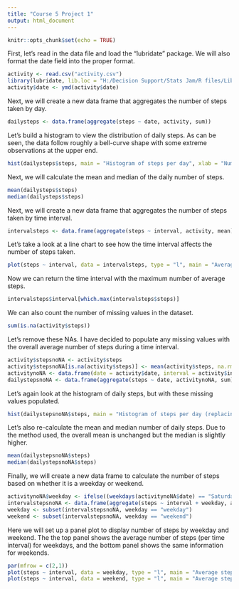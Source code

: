 ---
title: "Course 5 Project 1"
output: html_document
---

```{r setup, include=FALSE}
knitr::opts_chunk$set(echo = TRUE)
```

First, let's read in the data file and load the "lubridate" package. We will also format the date field into the proper format.

```{r}
activity <- read.csv("activity.csv")
library(lubridate, lib.loc = "H:/Decision Support/Stats Jam/R files/Libraries")
activity$date <- ymd(activity$date)
```

Next, we will create a new data frame that aggregates the number of steps taken by day.

```{r}
dailysteps <- data.frame(aggregate(steps ~ date, activity, sum))
```

Let's build a histogram to view the distribution of daily steps. As can be seen, the data follow roughly a bell-curve shape with some extreme observations at the upper end.

```{r}
hist(dailysteps$steps, main = "Histogram of steps per day", xlab = "Number of steps", breaks = 10, col = "gray")
```

Next, we will calculate the mean and median of the daily number of steps.

```{r}
mean(dailysteps$steps)
median(dailysteps$steps)
```

Next, we will create a new data frame that aggregates the number of steps taken by time interval.

```{r}
intervalsteps <- data.frame(aggregate(steps ~ interval, activity, mean))
```

Let's take a look at a line chart to see how the time interval affects the number of steps taken.
  
```{r}
plot(steps ~ interval, data = intervalsteps, type = "l", main = "Average steps by time interval", xlab = "time interval (minutes)", ylab = "average steps")
```

Now we can return the time interval with the maximum number of average steps.

```{r}
intervalsteps$interval[which.max(intervalsteps$steps)]
```

We can also count the number of missing values in the dataset.

```{r}
sum(is.na(activity$steps))
```

Let's remove these NAs. I have decided to populate any missing values with the overall average number of steps during a time interval.

```{r}
activity$stepsnoNA <- activity$steps
activity$stepsnoNA[is.na(activity$steps)] <- mean(activity$steps, na.rm = TRUE)
activitynoNA <- data.frame(date = activity$date, interval = activity$interval, steps = activity$stepsnoNA) 
dailystepsnoNA <- data.frame(aggregate(steps ~ date, activitynoNA, sum))
```

Let's again look at the histogram of daily steps, but with these missing values populated.

```{r}
hist(dailystepsnoNA$steps, main = "Histogram of steps per day (replacing NAs with mean)", xlab = "Number of steps", breaks = 10, col = "gray")
```

Let's also re-calculate the mean and median number of daily steps. Due to the method used, the overall mean is unchanged but the median is slightly higher.

```{r}
mean(dailystepsnoNA$steps)
median(dailystepsnoNA$steps)
```

Finally, we will create a new data frame to calculate the number of steps based on whether it is a weekday or weekend.

```{r}
activitynoNA$weekday <- ifelse((weekdays(activitynoNA$date) == "Saturday" | weekdays(activitynoNA$date) == "Sunday") == TRUE, "weekend","weekday")
intervalstepsnoNA <- data.frame(aggregate(steps ~ interval + weekday, activitynoNA, mean))
weekday <- subset(intervalstepsnoNA, weekday == "weekday")
weekend <- subset(intervalstepsnoNA, weekday == "weekend")
```

Here we will set up a panel plot to display number of steps by weekday and weekend. The the top panel shows the average number of steps (per time interval) for weekdays, and the bottom panel shows the same information for weekends.

```{r}
par(mfrow = c(2,1))
plot(steps ~ interval, data = weekday, type = "l", main = "Average steps by time interval (weekdays)", xlab = "time interval (minutes)", ylab = "average steps", ylim = c(0,250))
plot(steps ~ interval, data = weekend, type = "l", main = "Average steps by time interval (weekends)", xlab = "time interval (minutes)", ylab = "average steps", ylim = c(0,250))
```